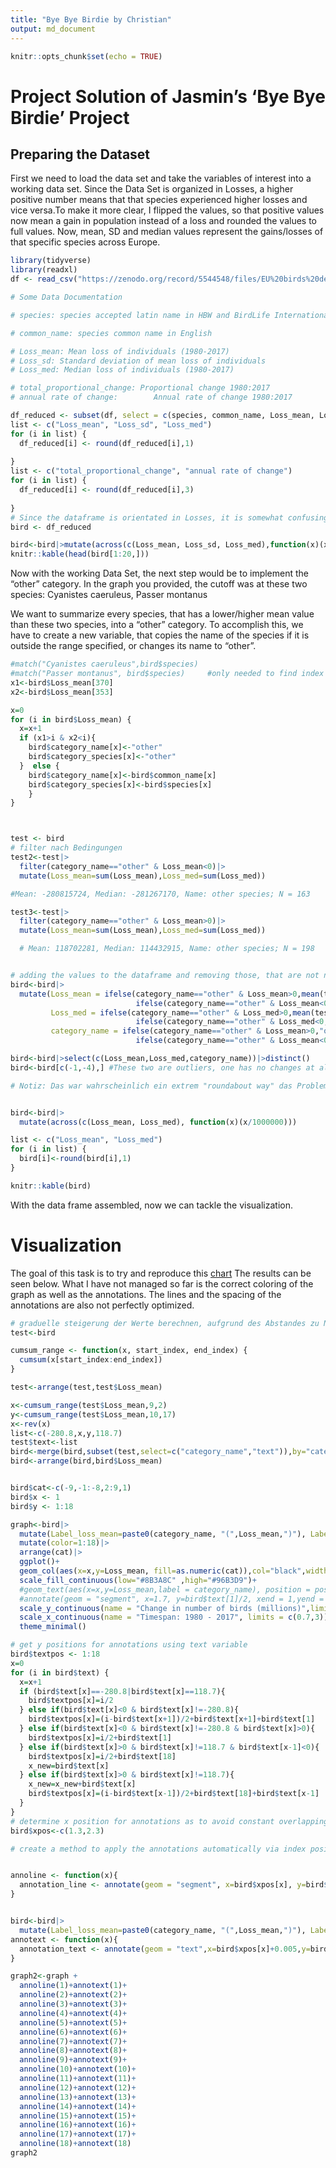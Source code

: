 ```yaml
---
title: "Bye Bye Birdie by Christian"
output: md_document
---
```


```r
knitr::opts_chunk$set(echo = TRUE)
```

# Project Solution of Jasmin's 'Bye Bye Birdie' Project

## Preparing the Dataset

First we need to load the data set and take the variables of interest into a working data set. Since the Data Set is organized in Losses, a higher positive number means that that species experienced higher losses and vice versa.To make it more clear, I flipped the values, so that positive values now mean a gain in population instead of a loss and rounded the values to full values. Now, mean, SD and median values represent the gains/losses of that specific species across Europe.

```r
library(tidyverse)
library(readxl)
df <- read_csv("https://zenodo.org/record/5544548/files/EU%20birds%20decline%20overall%20in%20line%20with%20global%20patterns_species_results.csv?download=1", show_col_types = FALSE)

# Some Data Documentation

# species: species accepted latin name in HBW and BirdLife International (2019)

# common_name: species common name in English

# Loss_mean: Mean loss of individuals (1980-2017)
# Loss_sd: Standard deviation of mean loss of individuals 
# Loss_med: Median loss of individuals (1980-2017)

# total_proportional_change: Proportional change 1980:2017
# annual rate of change:		Annual rate of change 1980:2017

df_reduced <- subset(df, select = c(species, common_name, Loss_mean, Loss_sd, Loss_med, total_proportional_change, `annual rate of change`))
list <- c("Loss_mean", "Loss_sd", "Loss_med")
for (i in list) {
  df_reduced[i] <- round(df_reduced[i],1)
  
}
list <- c("total_proportional_change", "annual rate of change")
for (i in list) {
  df_reduced[i] <- round(df_reduced[i],3)
  
}
# Since the dataframe is orientated in Losses, it is somewhat confusing, since negative values mean population growth, while positive values equal a decline --> reframe the dataset
bird <- df_reduced

bird<-bird|>mutate(across(c(Loss_mean, Loss_sd, Loss_med),function(x)(x*-1) ))
knitr::kable(head(bird[1:20,]))
```

Now with the working Data Set, the next step would be to implement the "other" category. In the graph you provided, the cutoff was at these two species: Cyanistes caeruleus, Passer montanus

We want to summarize every species, that has a lower/higher mean value than these two species, into a "other" category. To accomplish this, we have to create a new variable, that copies the name of the species if it is outside the range specified, or changes its name to "other".

```r
#match("Cyanistes caeruleus",bird$species)
#match("Passer montanus", bird$species)     #only needed to find index position: 370 & 353 
x1<-bird$Loss_mean[370]
x2<-bird$Loss_mean[353]

x=0
for (i in bird$Loss_mean) {
  x=x+1
  if (x1>i & x2<i){
    bird$category_name[x]<-"other"
    bird$category_species[x]<-"other"
  }  else {
    bird$category_name[x]<-bird$common_name[x]
    bird$category_species[x]<-bird$species[x]
    }
}



test <- bird
# filter nach Bedingungen
test2<-test|> 
  filter(category_name=="other" & Loss_mean<0)|>
  mutate(Loss_mean=sum(Loss_mean),Loss_med=sum(Loss_med))

#Mean: -280815724, Median: -281267170, Name: other species; N = 163

test3<-test|> 
  filter(category_name=="other" & Loss_mean>0)|>
  mutate(Loss_mean=sum(Loss_mean),Loss_med=sum(Loss_med))

  # Mean: 118702281, Median: 114432915, Name: other species; N = 198


# adding the values to the dataframe and removing those, that are not necessary for analysis (all the duplicate other entries)
bird<-bird|>
  mutate(Loss_mean = ifelse(category_name=="other" & Loss_mean>0,mean(test3$Loss_mean),
                            ifelse(category_name=="other" & Loss_mean<0,mean(test2$Loss_mean),Loss_mean)),
         Loss_med = ifelse(category_name=="other" & Loss_med>0,mean(test3$Loss_med),
                            ifelse(category_name=="other" & Loss_med<0,mean(test2$Loss_med),Loss_med)),
         category_name = ifelse(category_name=="other" & Loss_mean>0,"other species; N = 198",
                            ifelse(category_name=="other" & Loss_mean<0,"other species; N = 163",category_name)))

bird<-bird|>select(c(Loss_mean,Loss_med,category_name))|>distinct()
bird<-bird[c(-1,-4),] #These two are outliers, one has no changes at all, and the other probably has small differences in Mean/Median values, that one is positive and the other is negative --> omitting them from the calculations

# Notiz: Das war wahrscheinlich ein extrem "roundabout way" das Problem zu lösen, aber hey irgendwie hat es doch noch geklappt...


bird<-bird|>
  mutate(across(c(Loss_mean, Loss_med), function(x)(x/1000000)))

list <- c("Loss_mean", "Loss_med")
for (i in list) {
  bird[i]<-round(bird[i],1)
}  

knitr::kable(bird)
```

With the data frame assembled, now we can tackle the visualization.

# Visualization

The goal of this task is to try and reproduce this [chart](https://onlinelibrary.wiley.com/cms/asset/c4301ccb-4375-41ff-95e5-b92db8ae4463/ece38282-fig-0004-m.jpg) The results can be seen below. What I have not managed so far is the correct coloring of the graph as well as the annotations. The lines and the spacing of the annotations are also not perfectly optimized.

```r
# graduelle steigerung der Werte berechnen, aufgrund des Abstandes zu Null --> beginnend mit den Other Ausprägungen, aufaddieren der werte für die Farbskala
test<-bird

cumsum_range <- function(x, start_index, end_index) {
  cumsum(x[start_index:end_index])
}

test<-arrange(test,test$Loss_mean)

x<-cumsum_range(test$Loss_mean,9,2)
y<-cumsum_range(test$Loss_mean,10,17)
x<-rev(x)
list<-c(-280.8,x,y,118.7)
test$text<-list
bird<-merge(bird,subset(test,select=c("category_name","text")),by="category_name")
bird<-arrange(bird,bird$Loss_mean)


bird$cat<-c(-9,-1:-8,2:9,1)
bird$x <- 1
bird$y <- 1:18

graph<-bird|>
  mutate(Label_loss_mean=paste0(category_name, "(",Loss_mean,")"), Label_loss_med=paste0(category_name, "(",Loss_med,")"))|>
  mutate(color=1:18)|>
  arrange(cat)|>
  ggplot()+
  geom_col(aes(x=x,y=Loss_mean, fill=as.numeric(cat)),col="black",width = 0.3, show.legend = FALSE)+
  scale_fill_continuous(low="#8B3A8C" ,high="#96B3D9")+
  #geom_text(aes(x=x,y=Loss_mean,label = category_name), position = position_stack(vjust = 0.5))+
  #annotate(geom = "segment", x=1.7, y=bird$text[1]/2, xend = 1,yend = bird$text[1]/2)+
  scale_y_continuous(name = "Change in number of birds (millions)",limits = c(-1000,800),breaks = c(600,400,200,0,-200,-400,-600,-800,-1000))+
  scale_x_continuous(name = "Timespan: 1980 - 2017", limits = c(0.7,3))+
  theme_minimal()

# get y positions for annotations using text variable
bird$textpos <- 1:18
x=0
for (i in bird$text) {
  x=x+1
  if (bird$text[x]==-280.8|bird$text[x]==118.7){
    bird$textpos[x]=i/2
  } else if(bird$text[x]<0 & bird$text[x]!=-280.8){
    bird$textpos[x]=(i-bird$text[x+1])/2+bird$text[x+1]+bird$text[1]
  } else if(bird$text[x]<0 & bird$text[x]!=-280.8 & bird$text[x]>0){
    bird$textpos[x]=i/2+bird$text[1]
  } else if(bird$text[x]>0 & bird$text[x]!=118.7 & bird$text[x-1]<0){
    bird$textpos[x]=i/2+bird$text[18]
    x_new=bird$text[x]
  } else if(bird$text[x]>0 & bird$text[x]!=118.7){
    x_new=x_new+bird$text[x]
    bird$textpos[x]=(i-bird$text[x-1])/2+bird$text[18]+bird$text[x-1]
  }
}
# determine x position for annotations as to avoid constant overlapping 
bird$xpos<-c(1.3,2.3)

# create a method to apply the annotations automatically via index position


annoline <- function(x){
  annotation_line <- annotate(geom = "segment", x=bird$xpos[x], y=bird$textpos[x]*1.2,xend = 1, yend = bird$textpos[x])
}


bird<-bird|>
  mutate(Label_loss_mean=paste0(category_name, "(",Loss_mean,")"), Label_loss_med=paste0(category_name, "(",Loss_med,")"))
annotext <- function(x){
  annotation_text <- annotate(geom = "text",x=bird$xpos[x]+0.005,y=bird$textpos[x]*1.2,label=bird$Label_loss_mean[x], hjust = "left")
}

graph2<-graph + 
  annoline(1)+annotext(1)+
  annoline(2)+annotext(2)+
  annoline(3)+annotext(3)+
  annoline(4)+annotext(4)+
  annoline(5)+annotext(5)+
  annoline(6)+annotext(6)+
  annoline(7)+annotext(7)+
  annoline(8)+annotext(8)+
  annoline(9)+annotext(9)+
  annoline(10)+annotext(10)+
  annoline(11)+annotext(11)+
  annoline(12)+annotext(12)+
  annoline(13)+annotext(13)+
  annoline(14)+annotext(14)+
  annoline(15)+annotext(15)+
  annoline(16)+annotext(16)+
  annoline(17)+annotext(17)+
  annoline(18)+annotext(18)
graph2
```